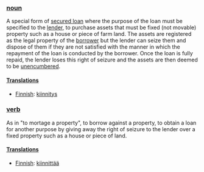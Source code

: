 ===[[noun]]===
A special form of [[secured loan]] where the purpose of the loan must be specified to the [[lender]], to purchase assets that must be fixed (not movable) property such as a house or piece of farm land. The assets are registered as the legal property of the [[borrower]] but the lender can seize them and dispose of them if they are not satisfied with the manner in which the repayment of the loan is conducted by the borrower.  Once the loan is fully repaid, the lender loses this right of seizure and the assets are then deemed to be [[unencumbered]].

====[[Translations]]====
*[[Finnish]]: [[kiinnitys]]

===[[verb]]===
As in "to mortage a property", to borrow against a property, to obtain a loan for another purpose by giving away the right of seizure to the lender over a fixed property such as a house or piece of land.

====[[Translations]]====
*[[Finnish]]: [[kiinnittää]]